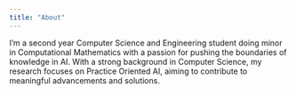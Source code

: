 ```yaml
---
title: "About"
---
```


I'm a second year Computer Science and Engineering student doing minor in Computational Mathematics with a passion for pushing the boundaries of knowledge in AI. With a strong background in Computer Science, my research focuses on Practice Oriented AI, aiming to contribute to meaningful advancements and solutions.
